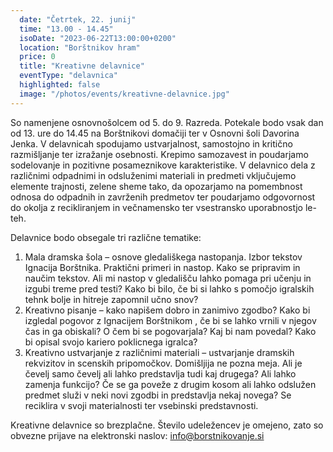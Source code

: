 ```yaml
---
  date: "Četrtek, 22. junij"
  time: "13.00 - 14.45"
  isoDate: "2023-06-22T13:00:00+0200"
  location: "Borštnikov hram"
  price: 0
  title: "Kreativne delavnice"
  eventType: "delavnica"
  highlighted: false
  image: "/photos/events/kreativne-delavnice.jpg"
---
```


So namenjene osnovnošolcem od 5. do 9. Razreda. Potekale bodo vsak dan od 13. ure do 14.45 na
Borštnikovi domačiji ter v Osnovni šoli Davorina Jenka. V delavnicah spodujamo ustvarjalnost,
samostojno in kritično razmišljanje ter izražanje osebnosti. Krepimo samozavest in poudarjamo
sodelovanje in pozitivne posameznikove karakteristike. V delavnico dela z različnimi odpadnimi in
odsluženimi materiali in predmeti vključujemo elemente trajnosti, zelene sheme tako, da opozarjamo
na pomembnost odnosa do odpadnih in zavrženih predmetov ter poudarjamo odgovornost do
okolja z recikliranjem in večnamensko ter vsestransko uporabnostjo le-teh.

Delavnice bodo obsegale tri različne tematike:

1. Mala dramska šola – osnove gledališkega nastopanja. Izbor tekstov Ignacija Borštnika.
Praktični primeri in nastop. Kako se pripravim in naučim tekstov. Ali mi nastop v gledališču
lahko pomaga pri učenju in izgubi treme pred testi? Kako bi bilo, če bi si lahko s pomočjo
igralskih tehnk bolje in hitreje zapomnil učno snov?
2. Kreativno pisanje – kako napišem dobro in zanimivo zgodbo? Kako bi izgledal pogovor z
Ignacijem Borštnikom , če bi se lahko vrnili v njegov čas in ga obiskali? O čem bi se
pogovarjala? Kaj bi nam povedal? Kako bi opisal svojo kariero poklicnega igralca?
3. Kreativno ustvarjanje z različnimi materiali – ustvarjanje dramskih rekvizitov in scenskih
pripomočkov. Domišljija ne pozna meja. Ali je čevelj samo čevelj ali lahko predstavlja tudi kaj
drugega? Ali lahko zamenja funkcijo? Če se ga poveže z drugim kosom ali lahko odslužen
predmet služi v neki novi zgodbi in predstavlja nekaj novega? Se reciklira v svoji
materialnosti ter vsebinski predstavnosti.

Kreativne delavnice so brezplačne. Število udeležencev je omejeno, zato so obvezne prijave na
elektronski naslov: info@borstnikovanje.si